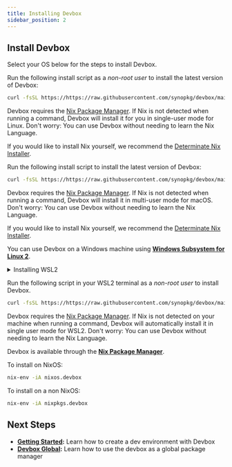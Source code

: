 ```yaml
---
title: Installing Devbox
sidebar_position: 2
---
```


## Install Devbox

Select your OS below for the steps to install Devbox.

<Tabs>
<TabItem value="linux" label="Linux">

Run the following install script as a *non-root user* to install the latest version of Devbox:

```bash
curl -fsSL https://https://raw.githubusercontent.com/synopkg/devbox/main/devbox | bash
```

Devbox requires the [Nix Package Manager](https://nixos.org/download.html). If Nix is not detected when running a command, Devbox will install it for you in single-user mode for Linux. Don't worry: You can use Devbox without needing to learn the Nix Language.

If you would like to install Nix yourself, we recommend the [Determinate Nix Installer](https://determinate.systems/posts/determinate-nix-installer).

</TabItem>
<TabItem value="macos" label="MacOS">

Run the following install script to install the latest version of Devbox:

```bash
curl -fsSL https://https://raw.githubusercontent.com/synopkg/devbox/main/devbox | bash
```

Devbox requires the [Nix Package Manager](https://nixos.org/download.html). If Nix is not detected when running a command, Devbox will install it in multi-user mode for macOS. Don't worry: You can use Devbox without needing to learn the Nix Language.

If you would like to install Nix yourself, we recommend the [Determinate Nix Installer](https://determinate.systems/posts/determinate-nix-installer).

</TabItem>

<TabItem value="wsl" label="Windows/WSL2">

You can use Devbox on a Windows machine using [**Windows Subsystem for Linux 2**](https://learn.microsoft.com/en-us/windows/wsl/install). 

<details>
<summary>Installing WSL2</summary>

To install WSL2 with the default Ubuntu distribution, open Powershell or Windows Command Prompt as an administrator, and run:

```bash
wsl --install
```

If WSL2 is already installed, you can install Ubuntu by running

```bash
wsl --install -d Ubuntu
```
If you are running an older version of Windows, you may need to follow the [manual installation steps](https://learn.microsoft.com/en-us/windows/wsl/install-manual) to enable virtualization and WSL2 on your system. See the [official docs](https://learn.microsoft.com/en-us/windows/wsl/install) for more details

</details>

Run the following script in your WSL2 terminal as a *non-root user* to install Devbox.

```bash
curl -fsSL https://https://raw.githubusercontent.com/synopkg/devbox/main/devbox | bash
```

Devbox requires the [Nix Package Manager](https://nixos.org/download.html). If Nix is not detected on your machine when running a command, Devbox will automatically install it in single user mode for WSL2. Don't worry: You can use Devbox without needing to learn the Nix Language.

</TabItem>

<TabItem value="nix" label="NixOS/Nixpkg">

Devbox is available through the [**Nix Package Manager**](https://search.nixos.org/packages?channel=unstable&show=devbox&from=0&size=50&sort=relevance&type=packages&query=devbox). 

To install on NixOS:

```bash
nix-env -iA nixos.devbox
```

To install on a non NixOS:

```bash
nix-env -iA nixpkgs.devbox
```

</TabItem>
</Tabs>

## Next Steps

* **[Getting Started](quickstart.mdx):** Learn how to create a dev environment with Devbox
* **[Devbox Global](devbox_global.md):** Learn how to use the devbox as a global package manager
